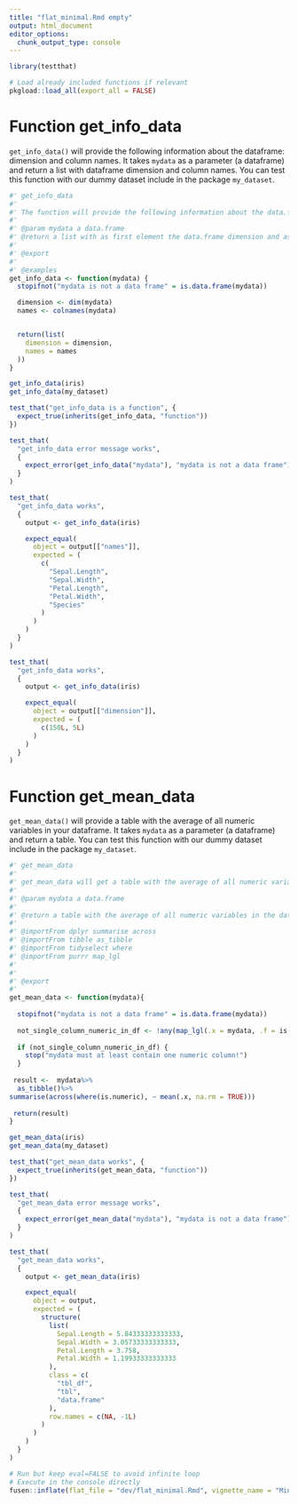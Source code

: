 ```yaml
---
title: "flat_minimal.Rmd empty"
output: html_document
editor_options: 
  chunk_output_type: console
---
```


```r
library(testthat)
```

<!--
 You need to run the 'description' chunk in the '0-dev_history.Rmd' file before continuing your code there.
-->

```r
# Load already included functions if relevant
pkgload::load_all(export_all = FALSE)
```

# Function get_info_data

`get_info_data()` will provide the following information about the dataframe: dimension and column names. It takes `mydata` as a parameter (a dataframe) and return a list with dataframe dimension and column names.
You can test this function with our dummy dataset include in the package `my_dataset`.

```r
#' get_info_data
#'
#' The function will provide the following information about the data.frame: dimension and column names.
#'
#' @param mydata a data.frame
#' @return a list with as first element the data.frame dimension and as second element the name of the columns
#'
#' @export
#'
#' @examples
get_info_data <- function(mydata) {
  stopifnot("mydata is not a data frame" = is.data.frame(mydata))

  dimension <- dim(mydata)
  names <- colnames(mydata)


  return(list(
    dimension = dimension,
    names = names
  ))
}
```

```r
get_info_data(iris)
get_info_data(my_dataset)
```

```r
test_that("get_info_data is a function", {
  expect_true(inherits(get_info_data, "function"))
})

test_that(
  "get_info_data error message works",
  {
    expect_error(get_info_data("mydata"), "mydata is not a data frame")
  }
)

test_that(
  "get_info_data works",
  {
    output <- get_info_data(iris)

    expect_equal(
      object = output[["names"]],
      expected = (
        c(
          "Sepal.Length",
          "Sepal.Width",
          "Petal.Length",
          "Petal.Width",
          "Species"
        )
      )
    )
  }
)

test_that(
  "get_info_data works",
  {
    output <- get_info_data(iris)

    expect_equal(
      object = output[["dimension"]],
      expected = (
        c(150L, 5L)
      )
    )
  }
)
```

# Function get_mean_data

`get_mean_data()` will provide a table with the average of all numeric variables in your dataframe. It takes `mydata` as a parameter (a dataframe) and return a table.
You can test this function with our dummy dataset include in the package `my_dataset`.
    
```r
#' get_mean_data
#' 
#' get_mean_data will get a table with the average of all numeric variables in your data.frame as parameter.
#' 
#' @param mydata a data.frame
#' 
#' @return a table with the average of all numeric variables in the data.frame
#' 
#' @importFrom dplyr summarise across 
#' @importFrom tibble as_tibble
#' @importFrom tidyselect where
#' @importFrom purrr map_lgl
#' 
#' 
#' @export
#' 
get_mean_data <- function(mydata){
    
  stopifnot("mydata is not a data frame" = is.data.frame(mydata))
  
  not_single_column_numeric_in_df <- !any(map_lgl(.x = mydata, .f = is.numeric))
  
  if (not_single_column_numeric_in_df) {
    stop("mydata must at least contain one numeric column!")
  }
  
 result <-  mydata%>%
  as_tibble()%>%
summarise(across(where(is.numeric), ~ mean(.x, na.rm = TRUE)))
  
 return(result) 
}
```
  
```r
get_mean_data(iris)
get_mean_data(my_dataset)
```
  
```r
test_that("get_mean_data works", {
  expect_true(inherits(get_mean_data, "function"))
})

test_that(
  "get_mean_data error message works",
  {
    expect_error(get_mean_data("mydata"), "mydata is not a data frame")
  }
)

test_that(
  "get_mean_data works",
  {
    output <- get_mean_data(iris)

    expect_equal(
      object = output,
      expected = (
        structure(
          list(
            Sepal.Length = 5.84333333333333,
            Sepal.Width = 3.05733333333333,
            Petal.Length = 3.758,
            Petal.Width = 1.19933333333333
          ),
          class = c(
            "tbl_df",
            "tbl",
            "data.frame"
          ),
          row.names = c(NA, -1L)
        )
      )
    )
  }
)
```
  

```r
# Run but keep eval=FALSE to avoid infinite loop
# Execute in the console directly
fusen::inflate(flat_file = "dev/flat_minimal.Rmd", vignette_name = "Minimal")
```
